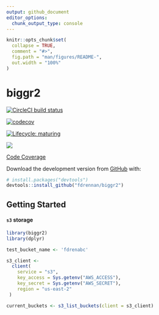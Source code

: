 ```yaml
---
output: github_document
editor_options: 
  chunk_output_type: console
---
```


<!-- README.md is generated from README.Rmd. Please edit that file -->

```r
knitr::opts_chunk$set(
  collapse = TRUE,
  comment = "#>",
  fig.path = "man/figures/README-",
  out.width = "100%"
)
```

# biggr2

<!-- badges: start -->

[![CircleCI build status](https://circleci.com/gh/fdrennan/biggr2.svg?style=svg)](https://circleci.com/gh/fdrennan/biggr2)

[![codecov](https://codecov.io/gh/fdrennan/biggr2/branch/main/graph/badge.svg?token=bql3Sg35ae)](undefined)

[![Lifecycle: maturing](https://img.shields.io/badge/lifecycle-maturing-blue.svg)](https://www.tidyverse.org/lifecycle/#maturing)

<!-- badges: end -->

![](https://codecov.io/gh/fdrennan/biggr2/commit/cffdd2c603842d321bcc29b00a78d4e1f732cfa1/graphs/sunburst.svg)

[Code Coverage](https://codecov.io/gh/fdrennan/biggr2)

Download the development version from [GitHub](https://github.com/) with:

``` r
# install.packages("devtools")
devtools::install_github("fdrennan/biggr2")
```

## Getting Started

#### `s3` storage

```r
library(biggr2)
library(dplyr)

test_bucket_name <- 'fdrenabc'

s3_client <- 
  client(
    service = "s3",
    key_access = Sys.getenv("AWS_ACCESS"),
    key_secret = Sys.getenv("AWS_SECRET"),
    region = "us-east-2"
 )
```

```r
current_buckets <- s3_list_buckets(client = s3_client)

```
